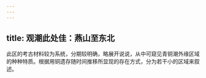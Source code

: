 ```yaml
---
---
---
```

title: 观潮此处佳：燕山至东北
---




此区的考古材料较为系统，分期较明确，略展开说说，从中可窥见青铜潮外缘区域的种种特质。根据用铜遗存随时间推移所显现的存在方式，分为若干小的区域来叙述。